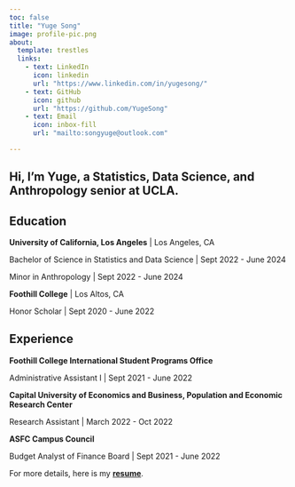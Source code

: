 ```yaml
---
toc: false
title: "Yuge Song"
image: profile-pic.png
about: 
  template: trestles
  links:
    - text: LinkedIn
      icon: linkedin
      url: "https://www.linkedin.com/in/yugesong/"
    - text: GitHub
      icon: github
      url: "https://github.com/YugeSong"
    - text: Email
      icon: inbox-fill
      url: "mailto:songyuge@outlook.com"

---
```

::: {.column-page}

## Hi, I'm Yuge, a Statistics, Data Science, and Anthropology senior at UCLA. 


## Education

**University of California, Los Angeles** | Los Angeles, CA

Bachelor of Science in Statistics and Data Science | Sept 2022 - June 2024

Minor in Anthropology | Sept 2022 - June 2024

**Foothill College** | Los Altos, CA

Honor Scholar | Sept 2020 - June 2022

<p></p>


## Experience


**Foothill College International Student Programs Office**

Administrative Assistant I | Sept 2021 - June 2022


**Capital University of Economics and Business, Population and Economic Research Center**

Research Assistant | March 2022 - Oct 2022


**ASFC Campus Council**

Budget Analyst of Finance Board | Sept 2021 - June 2022


For more details, here is my [**resume**](/docs/cv/Yuge Song Resume.pdf "resume").


:::

